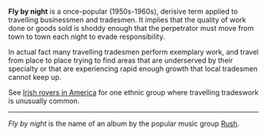 '''Fly by night''' is a once-popular (1950s-1960s), derisive term applied to travelling businessmen and tradesmen.  It implies that the quality of work done or goods sold is shoddy enough that the perpetrator must move from town to town each night to evade responsibility.

In actual fact many travelling tradesmen perform exemplary work, and travel from place to place trying to find areas that are underserved by their specialty or that are experiencing rapid enough growth that local tradesmen cannot keep up.

See [[Irish rovers in America]] for one ethnic group where travelling tradeswork is unusually common.

----

''Fly by night'' is the name of an album by the popular music group [[Rush]].